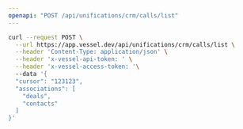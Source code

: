 ```yaml
---
openapi: "POST /api/unifications/crm/calls/list"
---
```


<RequestExample>

```bash Request
curl --request POST \
  --url https://app.vessel.dev/api/unifications/crm/calls/list \
  --header 'Content-Type: application/json' \
  --header 'x-vessel-api-token: ' \
  --header 'x-vessel-access-token: '\ 
  --data '{
  "cursor": "123123",
  "associations": [
    "deals",
    "contacts"
  ]
}'
```

</RequestExample>


      